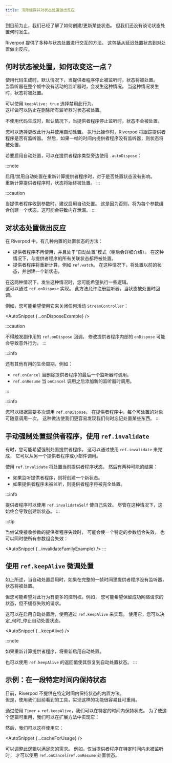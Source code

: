 ```yaml
---
title: 清除缓存并对状态处置做出反应
---
```



<!---
So far, we've seen how to create/update some state.
But we have yet to talk about when state destruction occurs.
-->
到目前为止，我们已经了解了如何创建/更新某些状态。
但我们还没有谈论状态处置何时发生。

<!---
Riverpod offers various ways to interact with state disposal.
This ranges from delaying the disposal of state to reacting to destruction.
-->
Riverpod 提供了多种与状态处置进行交互的方法。
这包括从延迟处置状态到对处置做出反应。

<!---
## When is state destroyed and how to change this?
-->
## 何时状态被处置，如何改变这一点？

<When codegen={true}>

<!---
When using code-generation, by default, the state is destroyed when
the provider stops being listened to.  
This happens when a listener has no active listener for a full frame.
When that happens, the state is destroyed.
-->
使用代码生成时，默认情况下，当提供者程序停止被监听时，状态将被处置。  
当监听器在整个帧中没有活动的监听器时，会发生这种情况。
当这种情况发生时，状态将被处置。

<!---
This behavior can be opted out by using `keepAlive: true`.  
Doing so will prevent the state from getting destroyed when all listeners
are removed.
-->
可以使用 `keepAlive: true` 选择禁用此行为。  
这样做可以防止在删除所有监听器时状态被处置。

<AutoSnippet raw={codegenKeepAlive} />

</When>

<When codegen={false}>

<!---
When not using code-generation, by default the state isn't destroyed
when the provider stops being listened.
-->
不使用代码生成时，默认情况下，当提供者程序停止监听时，状态不会被处置。

<!---
You can optionally change this behavior and use automatic disposal.
When doing so, Riverpod will track whether a provider has listeners or not.
Then, if the provider has no listeners for a full frame, the state will be destroyed.
-->
您可以选择更改此行为并使用自动处置。
执行此操作时，Riverpod 将跟踪提供者程序是否有监听器。
然后，如果一帧的时间内提供者程序没有监听器，则状态将被处置。

<!---
To enable automatic disposal, you can use `.autoDispose` next to the provider type:
-->
若要启用自动处置，可以在提供者程序类型旁边使用 `.autoDispose`：

<AutoSnippet raw={rawAutoDispose} />

</When>

:::note
<!---
Enabling/disabling automatic disposal has no impact on whether or not
the state is destroyed when the provider is recomputed.  
The state will always be destroyed when the provider is recomputed.
-->
启用/禁用自动处置在重新计算提供者程序时，对于是否处置状态没有影响。  
重新计算提供者程序时，状态将始终被处置。
:::

:::caution
<!---
When providers receive parameters, it is recommended to enable automatic disposal.
That is because otherwise, one state per parameter combination will be created,
which can lead to memory leaks.
-->
当提供者程序收到参数时，建议启用自动处置。
这是因为否则，将为每个参数组合创建一个状态，这可能会导致内存泄漏。
:::

<!---
## Reacting to state disposal
-->
## 对状态处置做出反应

<!---
In Riverpod, there are a few built-in ways for state to be destroyed:
-->
在 Riverpod 中，有几种内置的处置状态的方法：

<!---
- The provider is no longer used and is in "auto dispose" mode (more on that later).
  In this case, all associated state with the provider is destroyed.
- The provider is recomputed, such as with `ref.watch`.
  In that case, the previous state is disposed, and a new state is created.
-->
- 提供者程序不再使用，并且处于“自动处置”模式（稍后会详细介绍）。
  在这种情况下，与提供者程序的所有关联状态都将被处置。
- 提供者程序将重新计算，例如 `ref.watch`。
  在这种情况下，将处置以前的状态，并创建一个新状态。

<!---
In both cases. you may want to execute some logic when that happens.  
This can be achieved with `ref.onDispose`. This methods enables
registering a listener to whenever the state is destroyed.
-->
在这两种情况下。发生这种情况时，您可能希望执行一些逻辑。  
这可以通过 `ref.onDispose` 实现。
此方法允许注册监听器，当状态被处置时回调。

<!---
For example, you may want use it to close any active `StreamController`:
-->
例如，您可能希望使用它来关闭任何活动 `StreamController`：

<AutoSnippet {...onDisposeExample} />

:::caution
<!---
The callback of `ref.onDispose` must not trigger side-effects.
Modifying providers inside `onDispose` could lead to unexpected behavior.
-->
不得触发副作用的 `ref.onDispose` 回调。
修改提供者程序内部的 `onDispose` 可能会导致意外行为。
:::

:::info
<!---
There are other useful life-cycles such as:
-->
还有其他有用的生命周期，例如：

<!---
- `ref.onCancel` which is called when the last listener of a provider is removed.
- `ref.onResume` which is called when a new listener is added after `onCancel` was invoked.
-->
- `ref.onCancel` 当删除提供者程序的最后一个监听器时调用。
- `ref.onResume` 当 `onCancel` 调用之后添加新的监听器时调用。

:::

:::info
<!---
You can call `ref.onDispose` as many times as you wish.
Feel free to call it once per disposable object in your provider. This practice
makes it easier to spot when we forget to dispose of something.
-->
您可以根据需要多次调用 `ref.onDispose`。
在提供者程序中，每个可处置的对象可随意调用一次。
这种做法使我们更容易发现我们何时忘记处置某些东西。
:::

<!---
## Manually forcing the destruction of a provider, using `ref.invalidate`
-->
## 手动强制处置提供者程序，使用 `ref.invalidate`

<!---
Sometimes, you may want to force the destruction of a provider.
This can be done by using `ref.invalidate`, which can be called from another
provider or a widget.
-->
有时，您可能希望强制处置提供者程序。
这可以通过使用 `ref.invalidate` 来完成，
它可以从另一个提供者程序或小部件调用。

<!---
Using `ref.invalidate` will destroy the current provider state.
There are then two possible outcomes:
-->
使用 `ref.invalidate` 将处置当前提供者程序状态。
然后有两种可能的结果：

<!---
- If the provider is listened, a new state will be created.
- If the provider is not listened, the provider will be fully destroyed.
-->
- 如果监听提供者程序，则将创建一个新状态。
- 如果提供者程序未被监听，则提供者程序将被完全处置。

<AutoSnippet raw={invalidateExample} />

:::info
<!---
It is possible for providers to invalidate themselves by using `ref.invalidateSelf`.
Although in this case, this will always result in a new state being created.
-->
提供者程序可以使用 `ref.invalidateSelf` 使自己失效。
尽管在这种情况下，这始终会导致创建新状态。
:::

:::tip
<!---
When trying to invalidate a provider which receives parameters,
it is posible to either invalidate one specific parameter combination,
or all parameter combinations at once:
-->
当尝试使接收参数的提供者程序失效时，
可能会使一个特定的参数组合失效，
也可以同时使所有参数组合失效：

<AutoSnippet {...invalidateFamilyExample} />
:::

<!---
## Fine-tuned disposal with `ref.keepAlive`
-->
## 使用 `ref.keepAlive` 微调处置

<!---
As mentioned above, when automatic disposal is enabled, the state is destroyed
when the provider has no listeners for a full frame.
-->
如上所述，当自动处置启用时，如果在完整的一帧时间里提供者程序没有监听器，状态将被处置。

<!---
But you may want to have more control over this behavior. For instance,
you may want to keep the state of successful network requests,
but not cache failed requests.
-->
但您可能希望对此行为有更多的控制权。例如，
您可能希望保留成功网络请求的状态，但不缓存失败的请求。

<!---
This can be achieved with `ref.keepAlive`, after enabling automatic disposal.
Using it, you can decide _when_ the state stops being automatically disposed.
-->
这可以在启用自动处置后，使用通过 `ref.keepAlive` 来实现。
使用它，您可以决定_何时_停止自动处置状态。

<AutoSnippet {...keepAlive} />

:::note
<!---
If the provider is recomputed, automatic disposal will be re-enabled.
-->
如果重新计算提供者程序，将重新启用自动处置。

<!---
It is also possible to use the return value of `ref.keepAlive` to
revert to automatic disposal.
-->
也可以使用 `ref.keepAlive` 的返回值使其恢复到自动处置状态。
:::

<!---
## Example: keeping state alive for a specific amount of time
-->
## 示例：在一段特定时间内保持状态

<!---
Currently, Riverpod does not offer a built-in way to keep state alive
for a specific amount of time.  
But implementing such a feature is easy and reusable with the tools we've seen so far.
-->
目前，Riverpod 不提供在特定时间内保持状态的内置方法。  
但是，使用我们目前看到的工具，实现这样的功能很容易且可重用。

<!---
By using a `Timer` + `ref.keepAlive`, we can keep the state alive for a specific amount of time.
To make this logic reusable, we could implement it in an extension method:
-->
通过使用 `Timer` + `ref.keepAlive`，我们可以在特定的时间内保持状态。
为了使这个逻辑可重用，我们可以在扩展方法中实现它：

<AutoSnippet raw={cacheForExtension} />

<!---
Then, we can use it like so:
-->
然后，我们可以这样使用它：

<AutoSnippet {...cacheForUsage} />

<!---
This logic can be tweaked to fit your needs. 
For example, you could use `ref.onCancel`/`ref.onResume` to destroy the state
only if a provider hasn't been listened to for a specific amount of time.
-->
可以调整此逻辑以满足您的需求。
例如，仅当提供者程序在特定时间内未被监听时，
才可以使用 `ref.onCancel`/`ref.onResume` 处置状态。
